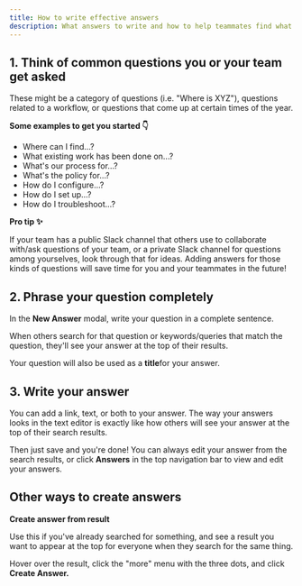 ```yaml
---
title: How to write effective answers
description: What answers to write and how to help teammates find what they need.
---
```


## 1. Think of common questions you or your team get asked

These might be a category of questions (i.e. "Where is XYZ"), questions related to a workflow, or questions that come up at certain times of the year.

**Some examples to get you started 👇**

* Where can I find...?
* What existing work has been done on...?
* What's our process for...?
* What's the policy for...?
* How do I configure...?
* How do I set up...?
* How do I troubleshoot...?

**Pro tip ✨**

If your team has a public Slack channel that others use to collaborate with/ask questions of your team, or a private Slack channel for questions among yourselves, look through that for ideas. Adding answers for those kinds of questions will save time for you and your teammates in the future!

## 2. Phrase your question completely

In the **New Answer** modal, write your question in a complete sentence.

When others search for that question or keywords/queries that match the question, they'll see your answer at the top of their results.

Your question will also be used as a **title**for your answer.

## 3. Write your answer

You can add a link, text, or both to your answer. The way your answers looks in the text editor is exactly like how others will see your answer at the top of their search results.

Then just save and you're done! You can always edit your answer from the search results, or click **Answers** in the top navigation bar to view and edit your answers.

## Other ways to create answers

**Create answer from result**

Use this if you've already searched for something, and see a result you want to appear at the top for everyone when they search for the same thing.

Hover over the result, click the "more" menu with the three dots, and click **Create Answer.**
